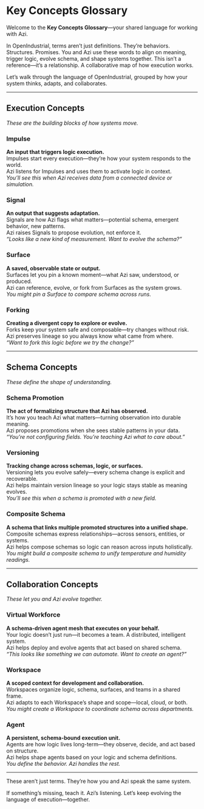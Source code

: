 # Key Concepts Glossary

Welcome to the **Key Concepts Glossary**—your shared language for working with Azi.

In OpenIndustrial, terms aren’t just definitions. They’re behaviors. Structures. Promises. You and Azi use these words to align on meaning, trigger logic, evolve schema, and shape systems together. This isn’t a reference—it’s a relationship. A collaborative map of how execution works.

Let’s walk through the language of OpenIndustrial, grouped by how your system thinks, adapts, and collaborates.

---

## Execution Concepts
_These are the building blocks of how systems move._

### Impulse
**An input that triggers logic execution.**  
Impulses start every execution—they’re how your system responds to the world.  
Azi listens for Impulses and uses them to activate logic in context.  
_You’ll see this when Azi receives data from a connected device or simulation._

### Signal
**An output that suggests adaptation.**  
Signals are how Azi flags what matters—potential schema, emergent behavior, new patterns.  
Azi raises Signals to propose evolution, not enforce it.  
_“Looks like a new kind of measurement. Want to evolve the schema?”_

### Surface
**A saved, observable state or output.**  
Surfaces let you pin a known moment—what Azi saw, understood, or produced.  
Azi can reference, evolve, or fork from Surfaces as the system grows.  
_You might pin a Surface to compare schema across runs._

### Forking
**Creating a divergent copy to explore or evolve.**  
Forks keep your system safe and composable—try changes without risk.  
Azi preserves lineage so you always know what came from where.  
_“Want to fork this logic before we try the change?”_

---

## Schema Concepts
_These define the shape of understanding._

### Schema Promotion
**The act of formalizing structure that Azi has observed.**  
It’s how you teach Azi what matters—turning observation into durable meaning.  
Azi proposes promotions when she sees stable patterns in your data.  
_“You’re not configuring fields. You’re teaching Azi what to care about.”_

### Versioning
**Tracking change across schemas, logic, or surfaces.**  
Versioning lets you evolve safely—every schema change is explicit and recoverable.  
Azi helps maintain version lineage so your logic stays stable as meaning evolves.  
_You’ll see this when a schema is promoted with a new field._

### Composite Schema
**A schema that links multiple promoted structures into a unified shape.**  
Composite schemas express relationships—across sensors, entities, or systems.  
Azi helps compose schemas so logic can reason across inputs holistically.  
_You might build a composite schema to unify temperature and humidity readings._

---

## Collaboration Concepts
_These let you and Azi evolve together._

### Virtual Workforce
**A schema-driven agent mesh that executes on your behalf.**  
Your logic doesn’t just run—it becomes a team. A distributed, intelligent system.  
Azi helps deploy and evolve agents that act based on shared schema.  
_“This looks like something we can automate. Want to create an agent?”_

### Workspace
**A scoped context for development and collaboration.**  
Workspaces organize logic, schema, surfaces, and teams in a shared frame.  
Azi adapts to each Workspace’s shape and scope—local, cloud, or both.  
_You might create a Workspace to coordinate schema across departments._

### Agent
**A persistent, schema-bound execution unit.**  
Agents are how logic lives long-term—they observe, decide, and act based on structure.  
Azi helps shape agents based on your logic and schema definitions.  
_You define the behavior. Azi handles the rest._

---

These aren’t just terms. They’re how you and Azi speak the same system.

If something’s missing, teach it. Azi’s listening.
Let’s keep evolving the language of execution—together.

